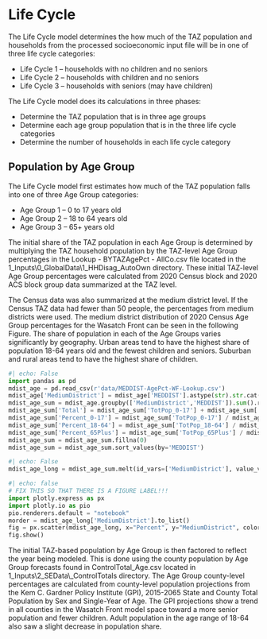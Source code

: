 # Life Cycle

The Life Cycle model determines the how much of the TAZ population and households from the processed socioeconomic input file will be in one of three life cycle categories:

 - Life Cycle 1 – households with no children and no seniors
 - Life Cycle 2 – households with children and no seniors
 - Life Cycle 3 – households with seniors (may have children)

The Life Cycle model does its calculations in three phases:

 - Determine the TAZ population that is in three age groups
 - Determine each age group population that is in the three life cycle categories
 - Determine the number of households in each life cycle category

## Population by Age Group
 The Life Cycle model first estimates how much of the TAZ population falls into one of three Age Group categories:

 - Age Group 1 – 0 to 17 years old
 - Age Group 2 – 18 to 64 years old
 - Age Group 3 – 65+ years old

The initial share of the TAZ population in each Age Group is determined by multiplying the TAZ household population by the TAZ-level Age Group percentages in the Lookup - BYTAZAgePct - AllCo.csv file located in the 1_Inputs\\0_GlobalData\\1_HHDisag_AutoOwn directory.  These initial TAZ-level Age Group percentages were calculated from 2020 Census block and 2020 ACS block group data summarized at the TAZ level.  

The Census data was also summarized at the medium district level.  If the Census TAZ data had fewer than 50 people, the percentages from medium districts were used.  The medium district distribution of 2020 Census Age Group percentages for the Wasatch Front can be seen in the following Figure.  The share of population in each of the Age Groups varies significantly by geography.  Urban areas tend to have the highest share of population 18-64 years old and the fewest children and seniors.  Suburban and rural areas tend to have the highest share of children.

```python
#| echo: False
import pandas as pd
mdist_age = pd.read_csv(r'data/MEDDIST-AgePct-WF-Lookup.csv')
mdist_age['MediumDistrict'] = mdist_age['MEDDIST'].astype(str).str.cat(mdist_age['MEDDIST2'], sep="-")
mdist_age_sum = mdist_age.groupby(['MediumDistrict','MEDDIST']).sum().reset_index()
mdist_age_sum['Total'] = mdist_age_sum['TotPop_0-17'] + mdist_age_sum['TotPop_18-64'] + mdist_age_sum['TotPop_65Plus']
mdist_age_sum['Percent_0-17'] = mdist_age_sum['TotPop_0-17'] / mdist_age_sum['Total']
mdist_age_sum['Percent_18-64'] = mdist_age_sum['TotPop_18-64'] / mdist_age_sum['Total']
mdist_age_sum['Percent_65Plus'] = mdist_age_sum['TotPop_65Plus'] / mdist_age_sum['Total']
mdist_age_sum = mdist_age_sum.fillna(0)
mdist_age_sum = mdist_age_sum.sort_values(by='MEDDIST')
```

```python
#| echo: False
mdist_age_long = mdist_age_sum.melt(id_vars=['MediumDistrict'], value_vars=['Percent_0-17', 'Percent_18-64', 'Percent_65Plus'], var_name='AgeGroup', value_name='Percent')
```

```python
#| echo: false
# FIX THIS SO THAT THERE IS A FIGURE LABEL!!!
import plotly.express as px
import plotly.io as pio
pio.renderers.default = "notebook"
morder = mdist_age_long['MediumDistrict'].to_list()
fig = px.scatter(mdist_age_long, x="Percent", y="MediumDistrict", color="AgeGroup", category_orders={'MediumDistrict':morder}, height = 1800, title = "2020 Census % Population by Age Group by Medium District")
fig.show()
```

The initial TAZ-based population by Age Group is then factored to reflect the year being modeled.  This is done using the county population by Age Group forecasts found in ControlTotal_Age.csv located in 1_Inputs\\2_SEData\\_ControlTotals directory.  The Age Group county-level percentages are calculated from county-level population projections from the Kem C. Gardner Policy Institute (GPI), 2015-2065 State and County Total Population by Sex and Single-Year of Age.  The GPI projections show a trend in all counties in the Wasatch Front model space toward a more senior population and fewer children.  Adult population in the age range of 18-64 also saw a slight decrease in population share.